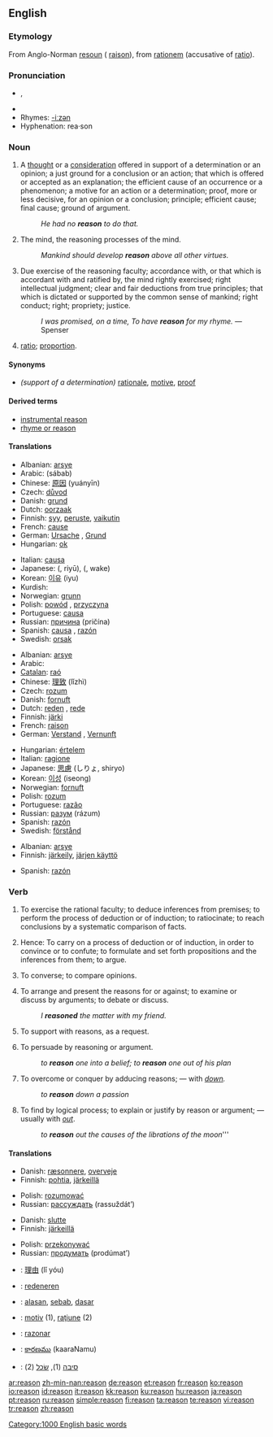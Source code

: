 {{wikipedia}}
==English==

{{rank|John|hour|air|368|reason|feel|behind|sn}}

===Etymology===
From Anglo-Norman [[resoun]] ({{OF.}} [[raison]]), from {{L.}} [[rationem]] (accusative of [[ratio#Latin|ratio]]).

===Pronunciation===
* {{IPA|/ˈɹiːzn/}}, {{SAMPA|/"ri:zn/}}
* {{audio|en-us-reason.ogg|Audio (US)}}
* Rhymes: [[Rhymes:English:-iːzən|-iːzən]]
* Hyphenation: rea&middot;son

===Noun===
{{en-noun}}

# A [[thought]] or a [[consideration]] offered in support of a determination or an opinion; a just ground for a conclusion or an action; that which is offered or accepted as an explanation; the efficient cause of an occurrence or a phenomenon; a motive for an action or a determination; proof, more or less decisive, for an opinion or a conclusion; principle; efficient cause; final cause; ground of argument.
#: ''He had no '''reason''' to do that.''
# The mind, the reasoning processes of the mind.
#: ''Mankind should develop '''reason''' above all other virtues.''
# Due exercise of the reasoning faculty; accordance with, or that which is accordant with and ratified by, the mind rightly exercised; right intellectual judgment; clear and fair deductions from true principles; that which is dictated or supported by the common sense of mankind; right conduct; right; propriety; justice.
#: ''I was promised, on a time, To have '''reason''' for my rhyme.'' —Spenser
# {{context|mathematics|obsolete}} [[ratio]]; [[proportion]].

====Synonyms====
* ''(support of a determination)'' [[rationale]], [[motive]], [[proof]]

====Derived terms====
* [[instrumental reason]]
* [[rhyme or reason]]

====Translations====
{{trans-top|A thought or a consideration}}
* Albanian: [[arsye]]
* Arabic: {{Arab|[[سبب]]}} (sábab) {{m}}
* Chinese: [[原因]] (yuányīn)
* Czech: [[důvod]] {{m}}
* Danish: [[grund]]
* Dutch: [[oorzaak]] {{f}}
* Finnish: [[syy]], [[peruste]], [[vaikutin]]
* French: [[cause]] {{f}}
* German: [[Ursache]] {{f}}, [[Grund]] {{m}}
* Hungarian: [[ok#Hungarian|ok]]
{{trans-mid}}
* Italian: [[causa]] {{f}}
* Japanese: {{Jpan|[[理由]]}} ({{Jpan|[[りゆう]]}}, riyū), {{Jpan|[[訳]]}} ({{Jpan|[[わけ]]}}, wake)
* Korean: [[이유]] (iyu)
* Kurdish: {{KUchar|[[هۆ]]}}
* Norwegian: [[grunn]]
* Polish: [[powód]] {{m}}, [[przyczyna]] {{f}}
* Portuguese: [[causa]] {{f}}
* Russian: [[причина]] (pričína) {{f}}
* Spanish: [[causa]] {{f}}, [[razón]] {{f}}
* Swedish: [[orsak]]
{{trans-bottom}}

{{trans-top|The faculty of capacity of the human mind}}
* Albanian: [[arsye]]
* Arabic: {{Arab|[[عقل]]}} {{IPAchar|(ʕáql)}} {{m}}
* [[Catalan]]: [[raó]] {{f}}
* Chinese: [[理致]] (lǐzhì)
* Czech: [[rozum]] {{m}}
* Danish: [[fornuft]]
* Dutch: [[reden]] {{f}}, [[rede]] {{f}}
* Finnish: [[järki]]
* French: [[raison]] {{m}}
* German: [[Verstand]] {{m}}, [[Vernunft]] {{f}}
{{trans-mid}}
* Hungarian: [[értelem]]
* Italian: [[ragione]] {{f}}
* Japanese: [[思慮]] (しりょ, shiryo)
* Korean: [[이성]] (iseong)
* Norwegian: [[fornuft]]
* Polish: [[rozum]] {{m}}
* Portuguese: [[razão]] {{f}}
* Russian: [[разум]] (rázum)
* Spanish: [[razón]] {{f}}
* Swedish: [[förstånd]]
{{trans-bottom}}

{{trans-top|Due exercise of the reasoning faculty}}
* Albanian: [[arsye]]
* Finnish: [[järkeily]], [[järjen käyttö]]
{{trans-mid}}
* Spanish: [[razón]] {{f}}
{{trans-bottom}}

===Verb===
{{en-verb}}

# {{intransitive}} To exercise the rational faculty; to deduce inferences from premises; to perform the process of deduction or of induction; to ratiocinate; to reach conclusions by a systematic comparison of facts.
# {{intransitive}} Hence: To carry on a process of deduction or of induction, in order to convince or to confute; to formulate and set forth propositions and the inferences from them; to argue.
# {{intransitive}} To converse; to compare opinions.
# {{transitive}} To arrange and present the reasons for or against; to examine or discuss by arguments; to debate or discuss.
#: ''I '''reasoned''' the matter with my friend.''
# {{transitive|rare}} To support with reasons, as a request.
# {{transitive}} To persuade by reasoning or argument.
#: ''to '''reason''' one into a belief; to '''reason''' one out of his plan''
# {{transitive}} To overcome or conquer by adducing reasons; — with ''[[down]].''
#: ''to '''reason''' down a passion''
# {{transitive}} To find by logical process; to explain or justify by reason or argument; — usually with ''[[out]]''.
#: ''to '''reason''' out the causes of the librations of the moon'''''

====Translations====
{{trans-top|To exercise the rational faculty}}
* Danish: [[ræsonnere]], [[overveje]]
* Finnish: [[pohtia]], [[järkeillä]]
{{trans-mid}}
* Polish: [[rozumować]]
* Russian: [[рассуждать]] (rassuždát’)
{{trans-bottom}}

{{trans-top|To carry on a process of deduction or of induction}}
* Danish: [[slutte]]
* Finnish: [[järkeillä]]
{{trans-mid}}
* Polish: [[przekonywać]]
* Russian: [[продумать]] (prodúmat’)
{{trans-bottom}}

{{checktrans-top|transitive}}
* {{ttbc|Chinese}}: [[理由]] (lǐ yóu)
* {{ttbc|Dutch}}: [[redeneren]]
* {{ttbc|Indonesian}}: [[alas|alasan]], [[sebab]], [[dasar]]
{{trans-mid}}
* {{ttbc|Romanian}}: [[motiv]] {{n}} (1), [[raţiune]] {{f}} (2)
* {{ttbc|Spanish}}: [[razonar]]
* {{ttbc|Telugu}}: [[కారణము]] (kaaraNamu)
* {{ttbc|Yiddish}}: [[סיבה]] {{f}} (1), [[שׂכל]] {{m}} (2)
{{trans-bottom}}

[[Category:1000 English basic words]]

[[ar:reason]]
[[zh-min-nan:reason]]
[[de:reason]]
[[et:reason]]
[[fr:reason]]
[[ko:reason]]
[[io:reason]]
[[id:reason]]
[[it:reason]]
[[kk:reason]]
[[ku:reason]]
[[hu:reason]]
[[ja:reason]]
[[pt:reason]]
[[ru:reason]]
[[simple:reason]]
[[fi:reason]]
[[ta:reason]]
[[te:reason]]
[[vi:reason]]
[[tr:reason]]
[[zh:reason]]